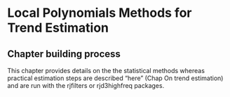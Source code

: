 # Local Polynomials Methods for Trend Estimation 

## Chapter building process

This chapter provides details on the the statistical methods whereas practical estimation steps are described "here" (Chap On trend estimation) and are run with the rjfilters or rjd3highfreq packages.



